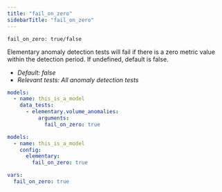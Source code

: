 ```yaml
---
title: "fail_on_zero"
sidebarTitle: "fail_on_zero"
---
```

<Snippet file="ai-generate-test.mdx" />

`fail_on_zero: true/false`

Elementary anomaly detection tests will fail if there is a zero metric value within the detection period.
If undefined, default is false.

- _Default: false_
- _Relevant tests: All anomaly detection tests_

<RequestExample>

```yml test
models:
  - name: this_is_a_model
    data_tests:
      - elementary.volume_anomalies:
          arguments:
            fail_on_zero: true
```

```yml model
models:
  - name: this_is_a_model
    config:
      elementary:
        fail_on_zero: true
```

```yml dbt_project.yml
vars:
  fail_on_zero: true
```

</RequestExample>
